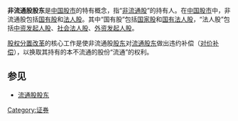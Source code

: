 {{Unreferenced|time=2017-12-11T12:42:24+00:00}}
'''非流通股股东'''是[[中国|中国]][[股市|股市]]的特有概念，指“[[非流通股|非流通股]]”的持有人。在[[中华人民共和国股市|中国股市]]中，非流通股包括[[国有股|国有股]]和[[法人股|法人股]]。其中“国有股”包括[[国家股|国家股]]和[[国有法人股|国有法人股]]，“法人股”包括[[中资发起人股|中资发起人股]]、[[社会法人股|社会法人股]]、[[外资发起人股|外资发起人股]]。

[[股权分置改革|股权分置改革]]的核心工作是使非流通股[[股东|股东]]对[[流通股东|流通股东]]做出违约补偿（[[对价补偿|对价补偿]]），以换取其持有的本不流通的股份“流通”的权利。
==参见==
*[[流通股股东|流通股股东]]

{{Mgmt-stub}}
[[Category:证券|Category:证券]]
